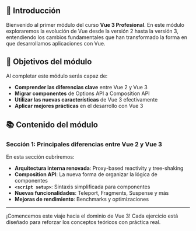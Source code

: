 ## 📖 Introducción

Bienvenido al primer módulo del curso **Vue 3 Profesional**. En este módulo exploraremos la evolución de Vue desde la versión 2 hasta la versión 3, entendiendo los cambios fundamentales que han transformado la forma en que desarrollamos aplicaciones con Vue.

## 🎯 Objetivos del módulo

Al completar este módulo serás capaz de:

- **Comprender las diferencias clave** entre Vue 2 y Vue 3
- **Migrar componentes** de Options API a Composition API
- **Utilizar las nuevas características** de Vue 3 efectivamente
- **Aplicar mejores prácticas** en el desarrollo con Vue 3

## 📚 Contenido del módulo

### Sección 1: Principales diferencias entre Vue 2 y Vue 3

En esta sección cubriremos:

- **Arquitectura interna renovada**: Proxy-based reactivity y tree-shaking
- **Composition API**: La nueva forma de organizar la lógica de componentes
- **`<script setup>`**: Sintaxis simplificada para componentes
- **Nuevas funcionalidades**: Teleport, Fragments, Suspense y más
- **Mejoras de rendimiento**: Benchmarks y optimizaciones

---

¡Comencemos este viaje hacia el dominio de Vue 3! Cada ejercicio está diseñado para reforzar los conceptos teóricos con práctica real.
